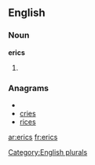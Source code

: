 ==English==

===Noun===
'''erics'''

# {{plural of|[[eric]]}}

===Anagrams===
* {{alphagram|ceirs}}
* [[cries#English|cries]]
* [[rices#English|rices]]


[[Category:English plurals]]

[[ar:erics]]
[[fr:erics]]